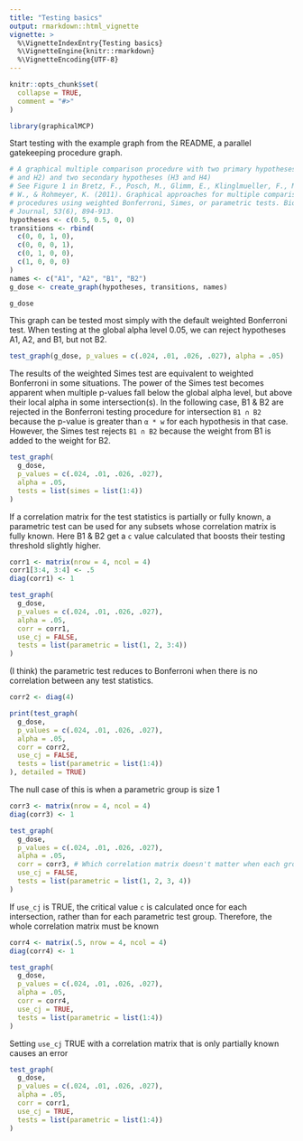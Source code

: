```yaml
---
title: "Testing basics"
output: rmarkdown::html_vignette
vignette: >
  %\VignetteIndexEntry{Testing basics}
  %\VignetteEngine{knitr::rmarkdown}
  %\VignetteEncoding{UTF-8}
---
```


```r
knitr::opts_chunk$set(
  collapse = TRUE,
  comment = "#>"
)
```

```r
library(graphicalMCP)
```

Start testing with the example graph from the README, a parallel gatekeeping procedure graph.

```r
# A graphical multiple comparison procedure with two primary hypotheses (H1
# and H2) and two secondary hypotheses (H3 and H4)
# See Figure 1 in Bretz, F., Posch, M., Glimm, E., Klinglmueller, F., Maurer,
# W., & Rohmeyer, K. (2011). Graphical approaches for multiple comparison
# procedures using weighted Bonferroni, Simes, or parametric tests. Biometrical
# Journal, 53(6), 894-913.
hypotheses <- c(0.5, 0.5, 0, 0)
transitions <- rbind(
  c(0, 0, 1, 0),
  c(0, 0, 0, 1),
  c(0, 1, 0, 0),
  c(1, 0, 0, 0)
)
names <- c("A1", "A2", "B1", "B2")
g_dose <- create_graph(hypotheses, transitions, names)

g_dose
```

This graph can be tested most simply with the default weighted Bonferroni test. When testing at the global alpha level 0.05, we can reject hypotheses A1, A2, and B1, but not B2.

```r
test_graph(g_dose, p_values = c(.024, .01, .026, .027), alpha = .05)
```

The results of the weighted Simes test are equivalent to weighted Bonferroni in some situations. The power of the Simes test becomes apparent when multiple p-values fall below the global alpha level, but above their local alpha in some intersection(s). In the following case, B1 & B2 are rejected in the Bonferroni testing procedure for intersection `B1 ∩ B2` because the p-value is greater than `α * w` for each hypothesis in that case. However, the Simes test rejects `B1 ∩ B2` because the weight from B1 is added to the weight for B2.

```r
test_graph(
  g_dose,
  p_values = c(.024, .01, .026, .027),
  alpha = .05,
  tests = list(simes = list(1:4))
)
```

If a correlation matrix for the test statistics is partially or fully known, a parametric test can be used for any subsets whose correlation matrix is fully known. Here B1 & B2 get a `c` value calculated that boosts their testing threshold slightly higher. 

```r
corr1 <- matrix(nrow = 4, ncol = 4)
corr1[3:4, 3:4] <- .5
diag(corr1) <- 1

test_graph(
  g_dose,
  p_values = c(.024, .01, .026, .027),
  alpha = .05,
  corr = corr1,
  use_cj = FALSE,
  tests = list(parametric = list(1, 2, 3:4))
)
```

(I think) the parametric test reduces to Bonferroni when there is no correlation between any test statistics.

```r
corr2 <- diag(4)

print(test_graph(
  g_dose,
  p_values = c(.024, .01, .026, .027),
  alpha = .05,
  corr = corr2,
  use_cj = FALSE,
  tests = list(parametric = list(1:4))
), detailed = TRUE)
```

The null case of this is when a parametric group is size 1

```r
corr3 <- matrix(nrow = 4, ncol = 4)
diag(corr3) <- 1

test_graph(
  g_dose,
  p_values = c(.024, .01, .026, .027),
  alpha = .05,
  corr = corr3, # Which correlation matrix doesn't matter when each group is 1
  use_cj = FALSE,
  tests = list(parametric = list(1, 2, 3, 4))
)
```

If `use_cj` is TRUE, the critical value `c` is calculated once for each intersection, rather than for each parametric test group. Therefore, the whole correlation matrix must be known

```r
corr4 <- matrix(.5, nrow = 4, ncol = 4)
diag(corr4) <- 1

test_graph(
  g_dose,
  p_values = c(.024, .01, .026, .027),
  alpha = .05,
  corr = corr4,
  use_cj = TRUE,
  tests = list(parametric = list(1:4))
)
```

Setting `use_cj` TRUE with a correlation matrix that is only partially known causes an error

```r
test_graph(
  g_dose,
  p_values = c(.024, .01, .026, .027),
  alpha = .05,
  corr = corr1,
  use_cj = TRUE,
  tests = list(parametric = list(1:4))
)
```






